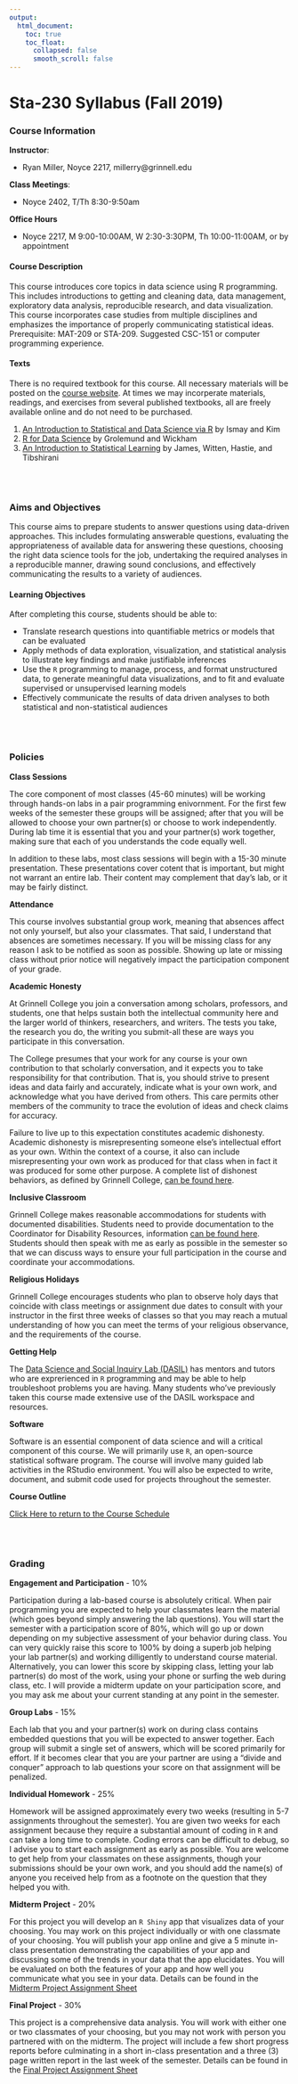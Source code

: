 ```yaml
---
output:
  html_document:
    toc: true
    toc_float:
      collapsed: false
      smooth_scroll: false
---
```


# Sta-230 Syllabus (Fall 2019)

### Course Information

**Instructor**:

- Ryan Miller, Noyce 2217, millerry\@grinnell.edu

**Class Meetings**: 

- Noyce 2402, T/Th 8:30-9:50am

**Office Hours**

- Noyce 2217, M 9:00-10:00AM, W 2:30-3:30PM, Th 10:00-11:00AM, or by appointment

#### Course Description

This course introduces core topics in data science using R programming. This includes introductions to getting and cleaning data, data management, exploratory data analysis, reproducible research, and data visualization. This course incorporates case studies from multiple disciplines and emphasizes the importance of properly communicating statistical ideas. Prerequisite: MAT-209 or STA-209. Suggested CSC-151 or computer programming experience.  

#### Texts

There is no required textbook for this course.  All necessary materials will be posted on the [course website](sta230f19.html).  At times we may incorperate materials, readings, and exercises from several published textbooks, all are freely available online and do not need to be purchased. 

1. [An Introduction to Statistical and Data Science via R](https://moderndive.com/) by Ismay and Kim
2. [R for Data Science](https://r4ds.had.co.nz/) by Grolemund and Wickham 
3. [An Introduction to Statistical Learning](https://www-bcf.usc.edu/~gareth/ISL/ISLR%20Seventh%20Printing.pdf) by James, Witten, Hastie, and Tibshirani


<br/><br/>

### Aims and Objectives

This course aims to prepare students to answer questions using data-driven approaches.  This includes formulating answerable questions, evaluating the appropriateness of available data for answering these questions, choosing the right data science tools for the job, undertaking the required analyses in a reproducible manner, drawing sound conclusions, and effectively communicating the results to a variety of audiences.

#### Learning Objectives

After completing this course, students should be able to:

- Translate research questions into quantifiable metrics or models that can be evaluated
- Apply methods of data exploration, visualization, and statistical analysis to illustrate key findings and make justifiable inferences
- Use the `R` programming to manage, process, and format unstructured data, to generate meaningful data visualizations, and to fit and evaluate supervised or unsupervised learning models
- Effectively communicate the results of data driven analyses to both statistical and non-statistical audiences

<br/><br/>

### Policies

**Class Sessions**

The core component of most classes (45-60 minutes) will be working through hands-on labs in a pair programming enivornment.  For the first few weeks of the semester these groups will be assigned; after that you will be allowed to choose your own partner(s) or choose to work independently.  During lab time it is essential that you and your partner(s) work together, making sure that each of you understands the code equally well.

In addition to these labs, most class sessions will begin with a 15-30 minute presentation. These presentations cover cotent that is important, but might not warrant an entire lab.  Their content may complement that day's lab, or it may be fairly distinct.

**Attendance** 

This course involves substantial group work, meaning that absences affect not only yourself, but also your classmates.  That said, I understand that absences are sometimes necessary.  If you will be missing class for any reason I ask to be notified as soon as possible. Showing up late or missing class without prior notice will negatively impact the participation component of your grade.

**Academic Honesty**

At Grinnell College you join a conversation among scholars, professors, and students, one that helps sustain both the intellectual community here and the larger world of thinkers, researchers, and writers. The tests you take, the research you do, the writing you submit-all these are ways you participate in this conversation.

The College presumes that your work for any course is your own contribution to that scholarly conversation, and it expects you to take responsibility for that contribution. That is, you should strive to present ideas and data fairly and accurately, indicate what is your own work, and acknowledge what you have derived from others. This care permits other members of the community to trace the evolution of ideas and check claims for accuracy.

Failure to live up to this expectation constitutes academic dishonesty. Academic dishonesty is misrepresenting someone else's intellectual effort as your own. Within the context of a course, it also can include misrepresenting your own work as produced for that class when in fact it was produced for some other purpose.  A complete list of dishonest behaviors, as defined by Grinnell College, [can be found here](https://catalog.grinnell.edu/content.php?catoid=12&navoid=2537#alleged-violation).

**Inclusive Classroom**

Grinnell College makes reasonable accommodations for students with documented disabilities.  Students need to provide documentation to the Coordinator for Disability Resources, information [can be found here](http://www.grinnell.edu/about/offices-services/accessibility-disability/disability-services).  Students should then speak with me as early as possible in the semester so that we can discuss ways to ensure your full participation in the course and coordinate your accommodations.

**Religious Holidays**

Grinnell College encourages students who plan to observe holy days that coincide with class meetings or assignment due dates to consult with your instructor in the first three weeks of classes so that you may reach a mutual understanding of how you can meet the terms of your religious observance, and the requirements of the course.

**Getting Help**

The [Data Science and Social Inquiry Lab (DASIL)](https://www.grinnell.edu/academics/resources/data-inquiry-lab) has mentors and tutors who are exprerienced in `R` programming and may be able to help troubleshoot problems you are having.  Many students who've previously taken this course made extensive use of the DASIL workspace and resources.

**Software**

Software is an essential component of data science and will a critical component of this course.  We will primarily use `R`, an open-source statistical software program.  The course will involve many guided lab activities in the RStudio environment.  You will also be expected to write, document, and submit code used for projects throughout the semester.

**Course Outline**

[Click Here to return to the Course Schedule](sta230f19.html)

<br/><br/>

### Grading

**Engagement and Participation** - 10\%

Participation during a lab-based course is absolutely critical. When pair programming you are expected to help your classmates learn the material (which goes beyond simply answering the lab questions).  You will start the semester with a participation score of 80\%, which will go up or down depending on my subjective assessment of your behavior during class.  You can very quickly raise this score to 100\% by doing a superb job helping your lab partner(s) and working dilligently to understand course material.  Alternatively, you can lower this score by skipping class, letting your lab partner(s) do most of the work, using your phone or surfing the web during class, etc.  I will provide a midterm update on your participation score, and you may ask me about your current standing at any point in the semester.

**Group Labs** - 15\%

Each lab that you and your partner(s) work on during class contains embedded questions that you will be expected to answer together.  Each group will submit a single set of answers, which will be scored primarily for effort.  If it becomes clear that you are your partner are using a "divide and conquer" approach to lab questions your score on that assignment will be penalized.

**Individual Homework** - 25\%

Homework will be assigned approximately every two weeks (resulting in 5-7 assignments throughout the semester).  You are given two weeks for each assignment because they require a substantial amount of coding in `R` and can take a long time to complete. Coding errors can be difficult to debug, so I advise you to start each assignment as early as possible.  You are welcome to get help from your classmates on these assignments, though your submissions should be your own work, and you should add the name(s) of anyone you received help from as a footnote on the question that they helped you with.

**Midterm Project** - 20\%

For this project you will develop an `R Shiny` app that visualizes data of your choosing. You may work on this project individually or with one classmate of your choosing.  You will publish your app online and give a 5 minute in-class presentation demonstrating the capabilities of your app and discussing some of the trends in your data that the app elucidates. You will be evaluated on both the features of your app and how well you communicate what you see in your data. Details can be found in the [Midterm Project Assignment Sheet](s230f19\midterm.html) 

**Final Project** - 30\%

This project is a comprehensive data analysis. You will work with either one or two classmates of your choosing, but you may not work with person you partnered with on the midterm.  The project will include a few short progress reports before culminating in a short in-class presentation and a three (3) page written report in the last week of the semester. Details can be found in the [Final Project Assignment Sheet](s230f19\final.html) 